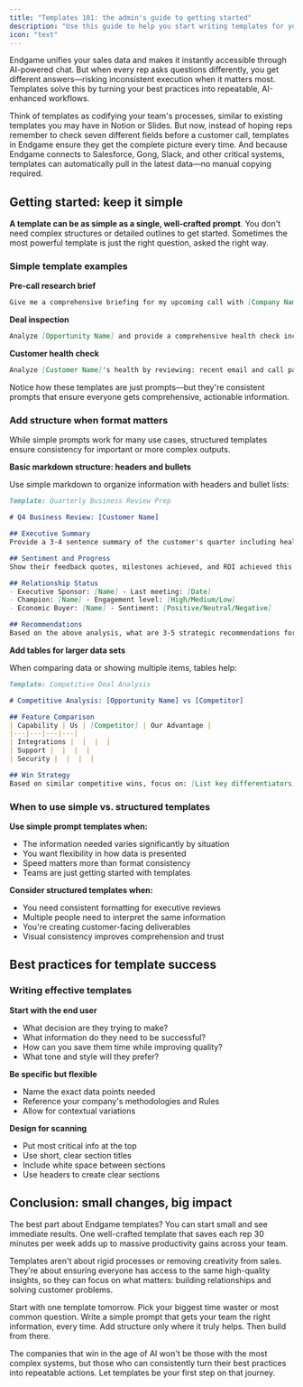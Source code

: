 ```yaml
---
title: "Templates 101: the admin's guide to getting started"
description: "Use this guide to help you start writing templates for your team"
icon: "text"
---
```


Endgame unifies your sales data and makes it instantly accessible through AI-powered chat. But when every rep asks questions differently, you get different answers—risking inconsistent execution when it matters most. Templates solve this by turning your best practices into repeatable, AI-enhanced workflows.

Think of templates as codifying your team's processes, similar to existing templates you may have in Notion or Slides. But now, instead of hoping reps remember to check seven different fields before a customer call, templates in Endgame ensure they get the complete picture every time. And because Endgame connects to Salesforce, Gong, Slack, and other critical systems, templates can automatically pull in the latest data—no manual copying required.

## Getting started: keep it simple

**A template can be as simple as a single, well-crafted prompt**. You don't need complex structures or detailed outlines to get started. Sometimes the most powerful template is just the right question, asked the right way.

### Simple template examples

**Pre-call research brief**

```markdown expandable
Give me a comprehensive briefing for my upcoming call with [Company Name]. Include their recent business initiatives, key stakeholders I've engaged with, competitive landscape, and any risks or opportunities from our past interactions. Pull from Salesforce, Gong, and LinkedIn.
```

**Deal inspection**

```markdown expandable
Analyze [Opportunity Name] and provide a comprehensive health check including: current stage vs. time in stage, engagement level of all stakeholders, completeness of MEDDIC criteria, recent activity from Gong and email, competitive threats, and red flags. Compare against similar won deals and highlight any gaps.
```

**Customer health check**

```markdown expandable
Analyze [Customer Name]'s health by reviewing: recent email and call patterns from our CRM, internal Slack discussions about this account, executive engagement level, external news or announcements about their company, and contract renewal date. Flag any concerning trends and suggest proactive outreach strategies.
```

Notice how these templates are just prompts—but they're consistent prompts that ensure everyone gets comprehensive, actionable information.

### Add structure when format matters

While simple prompts work for many use cases, structured templates ensure consistency for important or more complex outputs.

**Basic markdown structure: headers and bullets**

Use simple markdown to organize information with headers and bullet lists:

```markdown expandable
Template: Quarterly Business Review Prep

# Q4 Business Review: [Customer Name]

## Executive Summary
Provide a 3-4 sentence summary of the customer's quarter including health status, key achievements, and any concerns.

## Sentiment and Progress
Show their feedback quotes, milestones achieved, and ROI achieved this quarter in a clear format.

## Relationship Status
- Executive Sponsor: [Name] - Last meeting: [Date]
- Champion: [Name] - Engagement level: [High/Medium/Low]
- Economic Buyer: [Name] - Sentiment: [Positive/Neutral/Negative]

## Recommendations
Based on the above analysis, what are 3-5 strategic recommendations for next quarter?
```

**Add tables for larger data sets**

When comparing data or showing multiple items, tables help:

```markdown expandable
Template: Competitive Deal Analysis

# Competitive Analysis: [Opportunity Name] vs [Competitor]

## Feature Comparison
| Capability | Us | [Competitor] | Our Advantage |
|---|---|---|---|
| Integrations |  |  |  |
| Support |  |  |  |
| Security |  |  |  |

## Win Strategy
Based on similar competitive wins, focus on: [List key differentiators]
```

### When to use simple vs. structured templates

**Use simple prompt templates when:**

- The information needed varies significantly by situation
- You want flexibility in how data is presented
- Speed matters more than format consistency
- Teams are just getting started with templates

**Consider structured templates when:**

- You need consistent formatting for executive reviews
- Multiple people need to interpret the same information
- You're creating customer-facing deliverables
- Visual consistency improves comprehension and trust

## Best practices for template success

### Writing effective templates

**Start with the end user**

- What decision are they trying to make?
- What information do they need to be successful?
- How can you save them time while improving quality?
- What tone and style will they prefer?

**Be specific but flexible**

- Name the exact data points needed
- Reference your company's methodologies and Rules
- Allow for contextual variations

**Design for scanning**

- Put most critical info at the top
- Use short, clear section titles
- Include white space between sections
- Use headers to create clear sections

## Conclusion: small changes, big impact

The best part about Endgame templates? You can start small and see immediate results. One well-crafted template that saves each rep 30 minutes per week adds up to massive productivity gains across your team.

Templates aren't about rigid processes or removing creativity from sales. They're about ensuring everyone has access to the same high-quality insights, so they can focus on what matters: building relationships and solving customer problems.

Start with one template tomorrow. Pick your biggest time waster or most common question. Write a simple prompt that gets your team the right information, every time. Add structure only where it truly helps. Then build from there.

The companies that win in the age of AI won't be those with the most complex systems, but those who can consistently turn their best practices into repeatable actions. Let templates be your first step on that journey.